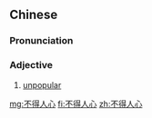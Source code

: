 ==Chinese==
{{zh-forms|type=22}}

===Pronunciation===
{{zh-pron
|m=不dérénxīn
|c=bat1 dak1 jan4 sam1
|cat=a
}}

===Adjective===
{{zh-adj}}

# [[unpopular]]

[[mg:不得人心]]
[[fi:不得人心]]
[[zh:不得人心]]